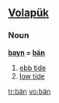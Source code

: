 {{see|Appendix:Variations of "ban"}}

==[[Volapük]]==

===Noun===
'''[[bayn]] = [[bän]]''' 

# [[ebb tide]]
# [[low tide]]

[[tr:bän]]
[[vo:bän]]